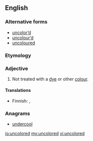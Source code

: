 ==English==

===Alternative forms===
* [[uncolor’d]] {{qualifier|obsolete}}
* [[uncolour’d]] {{qualifier|obsolete}}
* [[uncoloured]]

===Etymology===
{{prefix|un|colored}}

===Adjective===
{{en-adj|-}}

# {{US}} Not treated with a [[dye]] or other [[colour]].

====Translations====
{{trans-top|not treated with a dye}}
* Finnish: {{t-|fi|värjäämätön}}, {{t-|fi|värittämätön}}
{{trans-mid}}
{{trans-bottom}}

===Anagrams===
* [[undercool#English|undercool]]

[[io:uncolored]]
[[my:uncolored]]
[[vi:uncolored]]